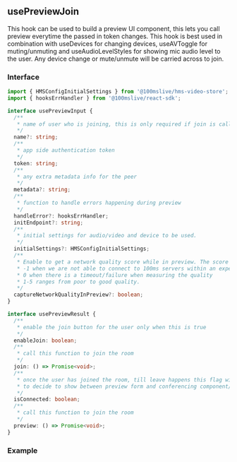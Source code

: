 ## usePreviewJoin

This hook can be used to build a preview UI component, this lets you call preview everytime the passed in
token changes. This hook is best used in combination with useDevices for changing devices, useAVToggle for
muting/unmuting and useAudioLevelStyles for showing mic audio level to the user.
Any device change or mute/unmute will be carried across to join.

### Interface

```ts
import { HMSConfigInitialSettings } from '@100mslive/hms-video-store';
import { hooksErrHandler } from '@100mslive/react-sdk';

interface usePreviewInput {
  /**
   * name of user who is joining, this is only required if join is called
   */
  name?: string;
  /**
   * app side authentication token
   */
  token: string;
  /**
   * any extra metadata info for the peer
   */
  metadata?: string;
  /**
   * function to handle errors happening during preview
   */
  handleError?: hooksErrHandler;
  initEndpoint?: string;
  /**
   * initial settings for audio/video and device to be used.
   */
  initialSettings?: HMSConfigInitialSettings;
  /**
   * Enable to get a network quality score while in preview. The score ranges from -1 to 5.
   * -1 when we are not able to connect to 100ms servers within an expected time limit
   * 0 when there is a timeout/failure when measuring the quality
   * 1-5 ranges from poor to good quality.
   */
  captureNetworkQualityInPreview?: boolean;
}
```

```ts
interface usePreviewResult {
  /**
   * enable the join button for the user only when this is true
   */
  enableJoin: boolean;
  /**
   * call this function to join the room
   */
  join: () => Promise<void>;
  /**
   * once the user has joined the room, till leave happens this flag will be true. It can be used
   * to decide to show between preview form and conferencing component/video tiles.
   */
  isConnected: boolean;
  /**
   * call this function to join the room
   */
  preview: () => Promise<void>;
}
```

### Example
